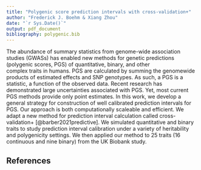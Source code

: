 ```yaml
---
title: "Polygenic score prediction intervals with cross-validation+"
author: "Frederick J. Boehm & Xiang Zhou"
date: "`r Sys.Date()`"
output: pdf_document
bibliography: polygenic.bib
---
```


The abundance of summary statistics from genome-wide association studies (GWASs) has enabled 
new methods for genetic predictions (polygenic scores, PGS) of quantitative, binary, and other  
complex traits in humans. PGS are calculated by summing the genomewide products of estimated effects and SNP genotypes. As such, a PGS is a statistic, a function of the observed data. Recent research has demonstrated large uncertainties associated with PGS. Yet, most current PGS methods provide only point estimates. In this 
work, we develop a general strategy for construction of well calibrated prediction intervals for PGS. Our approach is both computationally scaleable and efficient. We adapt a new method for prediction interval calculation called cross-validation+ [@barber2021predictive]. We simulated quantitative and binary traits to study prediction interval calibration under a variety of heritability and polygenicity settings. We then applied our method to 25 traits (16 continuous and nine binary) from the UK Biobank study. 



## References


